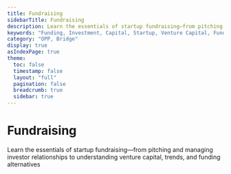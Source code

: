 ```yaml
---
title: Fundraising
sidebarTitle: Fundraising
description: Learn the essentials of startup fundraising—from pitching and managing investor relationships to understanding venture capital, trends, and funding alternatives
keywords: "Funding, Investment, Capital, Startup, Venture Capital, Fundraising, Equity, Debt, Crowdfunding"
category: "OPP, Bridge"
display: true
asIndexPage: true
theme: 
  toc: false
  timestamp: false
  layout: "full"
  pagination: false
  breadcrumb: true
  sidebar: true
---
```



# <BookText className="inline " /> Fundraising

Learn the essentials of startup fundraising—from pitching and managing investor relationships to understanding venture capital, trends, and funding alternatives
<ArticlesCardsList route="/learn/fundraising"/>
